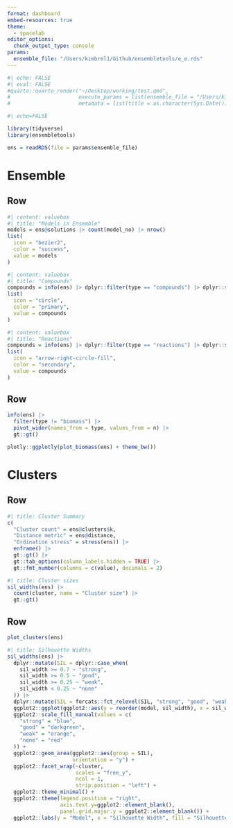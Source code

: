 ```yaml
---
format: dashboard
embed-resources: true
theme:
  - spacelab
editor_options: 
  chunk_output_type: console
params:
  ensemble_file: "/Users/kimbrel1/Github/ensembletools/e_e.rds"
---
```


```r
#| echo: FALSE
#| eval: FALSE
#quarto::quarto_render("~/Desktop/working/test.qmd", 
#                      execute_params = list(ensemble_file = "/Users/kimbrel1/Github/ensembletools/e_m.rds"),
#                      metadata = list(title = as.character(Sys.Date())))
```

```r
#| echo=FALSE

library(tidyverse)
library(ensembletools)

ens = readRDS(file = params$ensemble_file)
```

# Ensemble

## Row {height=20%}

```r
#| content: valuebox
#| title: "Models in Ensemble"
models = ens@solutions |> count(model_no) |> nrow()
list(
  icon = "bezier2",
  color = "success",
  value = models
)
```

```r
#| content: valuebox
#| title: "Compounds"
compounds = info(ens) |> dplyr::filter(type == "compounds") |> dplyr::summarize(sum(n)) |> dplyr::pull()
list(
  icon = "circle",
  color = "primary",
  value = compounds
)
```


```r
#| content: valuebox
#| title: "Reactions"
compounds = info(ens) |> dplyr::filter(type == "reactions") |> dplyr::summarize(sum(n)) |> dplyr::pull()
list(
  icon = "arrow-right-circle-fill",
  color = "secondary",
  value = compounds
)
```

## Row

```r
info(ens) |>
  filter(type != "biomass") |>
  pivot_wider(names_from = type, values_from = n) |>
  gt::gt()


```


```r
plotly::ggplotly(plot_biomass(ens) + theme_bw())
```

# Clusters

## Row {height=40%}

```r
#| title: Cluster Summary
c(
  "Cluster count" = ens@clusters$k,
  "Distance metric" = ens@distance,
  "Ordination stress" = stress(ens)) |>
  enframe() |>
  gt::gt() |>
  gt::tab_options(column_labels.hidden = TRUE) |>
  gt::fmt_number(columns = c(value), decimals = 2)
```

```r
#| title: Cluster sizes
sil_widths(ens) |> 
  count(cluster, name = "Cluster size") |>
  gt::gt()
```

## Row {height=60%}

```r
plot_clusters(ens)
```

```r
#| title: Silhouette Widths
sil_widths(ens) |>
  dplyr::mutate(SIL = dplyr::case_when(
    sil_width >= 0.7 ~ "strong",
    sil_width >= 0.5 ~ "good",
    sil_width >= 0.25 ~ "weak",
    sil_width < 0.25 ~ "none"
  )) |>
  dplyr::mutate(SIL = forcats::fct_relevel(SIL, "strong", "good", "weak", "none")) |>
  ggplot2::ggplot(ggplot2::aes(y = reorder(model, sil_width), x = sil_width, fill = SIL)) +
  ggplot2::scale_fill_manual(values = c(
    "strong" = "blue",
    "good" = "darkgreen",
    "weak" = "orange",
    "none" = "red"
  )) +
  ggplot2::geom_area(ggplot2::aes(group = SIL),
                     orientation = "y") +
  ggplot2::facet_wrap(~cluster,
                      scales = "free_y",
                      ncol = 1,
                      strip.position = "left") +
  ggplot2::theme_minimal() +
  ggplot2::theme(legend.position = "right",
                 axis.text.y=ggplot2::element_blank(),
                 panel.grid.major.y = ggplot2::element_blank()) +
  ggplot2::labs(y = "Model", x = "Silhouette Width", fill = "Silhouette")
```

